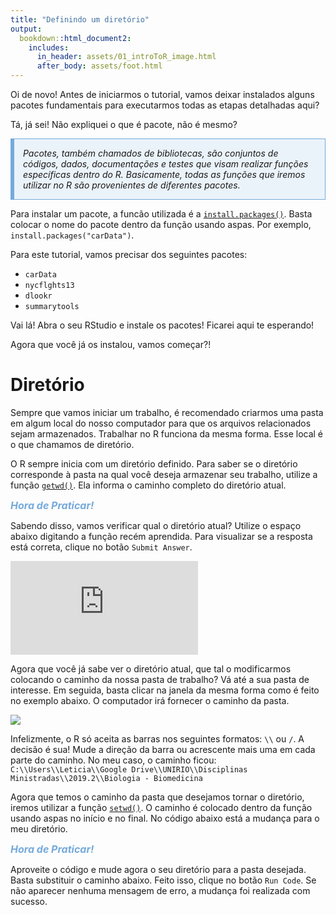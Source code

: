 ```yaml
---
title: "Definindo um diretório"
output:
  bookdown::html_document2:
    includes:
      in_header: assets/01_introToR_image.html
      after_body: assets/foot.html
---
```


Oi de novo! Antes de iniciarmos o tutorial, vamos deixar instalados alguns pacotes fundamentais para executarmos todas as etapas detalhadas aqui?

Tá, já sei! Não expliquei o que é pacote, não é mesmo?

<p style="border:1px; border-style:solid; background-color: #ebf3fa; border-left: 6px solid red; border-color:#75aadb; padding: 1em;">
*Pacotes, também chamados de bibliotecas, são conjuntos de códigos, dados, documentações e testes que visam realizar funções específicas dentro do R. Basicamente, todas as funções que iremos utilizar no R são provenientes de diferentes pacotes.*
</p>

Para instalar um pacote, a funcão utilizada é a [`install.packages()`](https://www.rdocumentation.org/packages/utils/versions/3.6.2/topics/install.packages). Basta colocar o nome do pacote dentro da função usando aspas. Por exemplo, `install.packages("carData")`.

Para este tutorial, vamos precisar dos seguintes pacotes: 

* `carData`
* `nycflghts13`
* `dlookr`
* `summarytools`

Vai lá! Abra o seu RStudio e instale os pacotes! Ficarei aqui te esperando!

Agora que você já os instalou, vamos começar?!

# Diretório 

Sempre que vamos iniciar um trabalho, é recomendado criarmos uma pasta em algum local do nosso computador para que os arquivos relacionados sejam armazenados. Trabalhar no R funciona da mesma forma. Esse local é o que chamamos de diretório. 

O R sempre inicia com um diretório definido. Para saber se o diretório corresponde à pasta na qual você deseja armazenar seu trabalho, utilize a função [`getwd()`](https://www.rdocumentation.org/packages/base/versions/3.6.2/topics/getwd). Ela informa o caminho completo do diretório atual. 

<i class="fas fa-pen"></i>
<span style="color: #75aadb; font-size:12pt;font-style:italic;font-weight:bold;">
Hora de Praticar!
</span>

Sabendo disso, vamos verificar qual o diretório atual? Utilize o espaço abaixo digitando a função recém aprendida. Para visualizar se a resposta está correta, clique no botão `Submit Answer`.

<!---LEARNR EX 1-->

<iframe class="interactive" id="myIframe1" src="https://raposo.shinyapps.io/diretorio/" scrolling="no" frameborder="no"></iframe>

<!------------->

Agora que você já sabe ver o diretório atual, que tal o modificarmos colocando o caminho da nossa pasta de trabalho? 
Vá até a sua pasta de interesse. Em seguida, basta clicar na janela da mesma forma como é feito no exemplo abaixo. O computador irá fornecer o caminho da pasta.

![](diretorio.png)

Infelizmente, o R só aceita as barras nos seguintes formatos: `\\` ou `/`. A decisão é sua! Mude a direção da barra ou acrescente mais uma em cada parte do caminho.
No meu caso, o caminho ficou: `C:\\Users\\Leticia\\Google Drive\\UNIRIO\\Disciplinas Ministradas\\2019.2\\Biologia - Biomedicina`

Agora que temos o caminho da pasta que desejamos tornar o diretório, iremos utilizar a função [`setwd()`](https://www.rdocumentation.org/packages/base/versions/3.6.2/topics/getwd). 
O caminho é colocado dentro da função usando aspas no início e no final.
No código abaixo está a mudança para o meu diretório. 

<i class="fas fa-pen"></i>
<span style="color: #75aadb; font-size:12pt;font-style:italic;font-weight:bold;">
Hora de Praticar!
</span>

Aproveite o código e mude agora o seu diretório para a pasta desejada. Basta substituir o caminho abaixo. Feito isso, clique no botão `Run Code`. Se não aparecer nenhuma mensagem de erro, a mudança foi realizada com sucesso. <i class="fas fa-thumbs-up"></i>

<script>
  iFrameResize({}, ".interactive");
</script>
